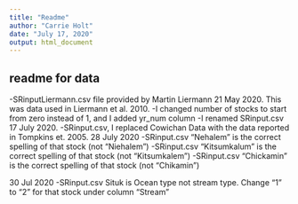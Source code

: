 ```yaml
---
title: "Readme"
author: "Carrie Holt"
date: "July 17, 2020"
output: html_document
---
```

## readme for data



-SRinputLiermann.csv file provided by Martin Liermann 21 May 2020. This was data used in Liermann et al. 2010.
-I changed number of stocks to start from zero instead of 1, and I added yr_num column
-I renamed SRinput.csv
17 July 2020.
-SRinput.csv, I replaced Cowichan Data with the data reported in Tompkins et. 2005.
28 July 2020
-SRinput.csv "Nehalem" is the correct spelling of that stock (not "Niehalem")
-SRinput.csv "Kitsumkalum" is the correct spelling of that stock (not "Kitsumkalem")
-SRinput.csv "Chickamin" is the correct spelling of that stock (not "Chikamin")

30 Jul 2020
-SRinput.csv Situk is Ocean type not stream type. Change "1" to "2" for that stock under column "Stream"
